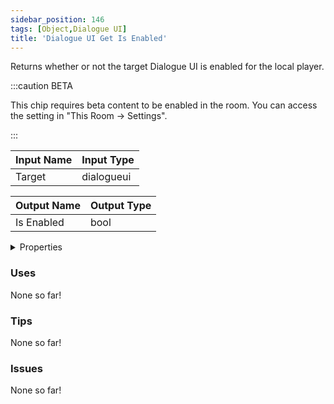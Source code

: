 ```yaml
---
sidebar_position: 146
tags: [Object,Dialogue UI]
title: 'Dialogue UI Get Is Enabled'
---
```


Returns whether or not the target Dialogue UI is enabled for the local player.

:::caution BETA

This chip requires beta content to be enabled in the room. You can access the setting in "This Room -> Settings".

:::




<EsbSvg />

| Input Name | Input Type |
|-----------|-----------|
| Target | dialogueui |

| Output Name | Output Type |
|-----------|-----------|
| Is Enabled | bool |


<details>
  <summary>Properties</summary>
  <div>
    <div>
    <table>
      <thead>
        <tr>
          <th>Is beta required?</th>
          <th>✅</th>
        </tr>
        <tr>
          <th>Is this chip a trolling risk?</th>
          <th>❌</th>
        </tr>
        <tr>
          <th>Is this chip a role assignment risk?</th>
          <th>❌</th>
        </tr>
        <tr>
          <th>Chip UUID</th>
          <th>24e650ed-b099-44ba-944a-d33ea34fff8b</th>
        </tr>
      </thead>
    </table>
    </div>
  </div>
</details>

### Uses

None so far!

### Tips

None so far!

### Issues

None so far!